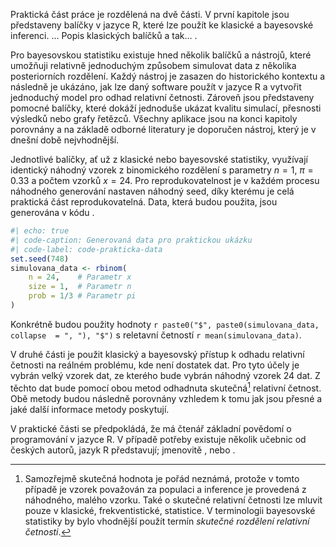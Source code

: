 Praktická část práce je rozdělená na dvě části. V první kapitole jsou 
představeny balíčky v jazyce R, které lze použít ke klasické a bayesovské 
inferenci. ... Popis klasických balíčků a tak... .

Pro bayesovskou statistiku
existuje hned několik balíčků a nástrojů, které umožňuji relativně jednoduchým
způsobem simulovat data z několika posteriorních rozdělení. Každý nástroj je zasazen do 
historického kontextu a následně je ukázáno, jak lze daný software použít v 
jazyce R a vytvořit jednoduchý model pro odhad relativní četnosti. Zároveň
jsou představeny pomocné balíčky, které dokáží jednoduše ukázat kvalitu simulací,
přesnosti výsledků nebo grafy řetězců. Všechny aplikace jsou na konci kapitoly
porovnány a na základě odborné literatury je doporučen nástroj, který je v 
dnešní době nejvhodnější.

Jednotlivé balíčky, ať už z klasické nebo bayesovské statistiky, využívají
identický náhodný vzorek z binomického rozdělení 
\parencite[str. 130]{Marek2012_Pravdepodobnost}
s parametry $n = 1$, $\pi = 0.33$ a počtem vzorků $x = 24$. Pro reprodukovatelnost
je v každém procesu náhodného generování nastaven náhodný seed, díky kterému
je celá praktická část reprodukovatelná. Data, která budou použita, jsou 
generována v kódu \ref{code-prakticka-data}.

```{r }
#| echo: true
#| code-caption: Generovaná data pro praktickou ukázku
#| code-label: code-prakticka-data
set.seed(748)
simulovana_data <- rbinom(
    n = 24,    # Parametr x
    size = 1,  # Parametr n
    prob = 1/3 # Parametr pi
)
```

Konkrétně budou použity hodnoty
`r paste0("$", paste0(simulovana_data, collapse  = ", "), "$")` s reletavní
četností `r mean(simulovana_data)`.

V druhé části je použit klasický a bayesovský přístup k odhadu relativní četnosti
na reálném problému, kde není dostatek dat. Pro tyto účely je vybrán velký 
vzorek dat, ze kterého bude vybrán náhodný vzorek 24 dat. Z těchto dat bude
pomocí obou metod odhadnuta skutečná[^pr-uvod-vzorek] relativní četnost. Obě
metody budou následně porovnány vzhledem k tomu jak jsou přesné a jaké další
informace metody poskytují.

[^pr-uvod-vzorek]: Samozřejmě skutečná hodnota je pořád neznámá, protože v tomto
případě je vzorek považován za populaci a inference je provedená z náhodného, 
malého vzorku. Také o skutečné relativní četnosti lze mluvit pouze v klasické,
frekventistické, statistice. V terminologii bayesovské statistiky by bylo 
vhodnější použít termín *skutečné rozdělení relativní četnosti*.

V praktické části se předpokládá, že má čtenář základní povědomí o programování
v jazyce R. V případě potřeby existuje několik učebnic od českých autorů,
jazyk R představují; jmenovitě \parencite{NovakovaVesely2021_JazykTvorbaGrafu},
\parencite{DankoSafr2020_SnadnoRychleUvod} nebo
\parencite{SafrDanko2020_SnadnoRychleVizualizace}.